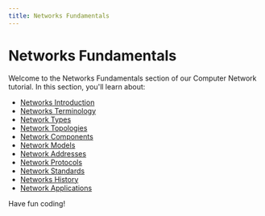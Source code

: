 ```yaml
---
title: Networks Fundamentals
---
```


# Networks Fundamentals

Welcome to the Networks Fundamentals section of our Computer Network tutorial. In this section, you'll learn about:

- [Networks Introduction](./0-networks-introduction.mdx)
- [Networks Terminology](./1-networks-terminology.mdx)
- [Network Types](./2-networks-types.mdx)
- [Network Topologies](./3-networks-topologies.mdx)
- [Network Components](./4-networks-components.mdx)
- [Network Models](./5-networks-models.mdx)
- [Network Addresses](./6-networks-addresses.mdx)
- [Network Protocols](./7-networks-protocols.mdx)
- [Network Standards](./8-networks-standards.mdx)
- [Networks History](./9-networks-history.mdx)
- [Network Applications](./10-networks-applications.mdx)

Have fun coding!